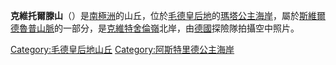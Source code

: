 {{coord|71|49|S|5|51|E|source:GNIS|display=title}}

'''克維托爾滕山'''（{{lang-en|Kvitholten Hill}}）是[[南極洲|南極洲]]的山丘，位於[[毛德皇后地|毛德皇后地]]的[[瑪塔公主海岸|瑪塔公主海岸]]，屬於[[斯維爾德魯普山脈|斯維爾德魯普山脈]]的一部分，是[[克維特舍倫嶺|克維特舍倫嶺]]北岸，由[[德國|德國]]探險隊拍攝空中照片。

{{DEFAULTSORT:Kvitholten Hill}}
[[Category:毛德皇后地山丘|Category:毛德皇后地山丘]]
[[Category:阿斯特里德公主海岸|Category:阿斯特里德公主海岸]]


{{PrincessAstridCoast-geo-stub}}